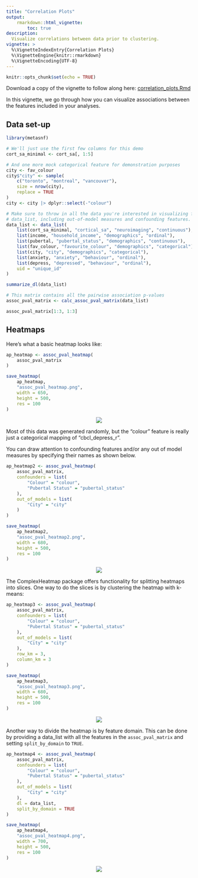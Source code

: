 ```yaml
---
title: "Correlation Plots"
output:
    rmarkdown::html_vignette:
        toc: true
description:
  Visualize correlations between data prior to clustering.
vignette: >
  %\VignetteIndexEntry{Correlation Plots}
  %\VignetteEngine{knitr::rmarkdown}
  %\VignetteEncoding{UTF-8}
---
```


```r
knitr::opts_chunk$set(echo = TRUE)
```

Download a copy of the vignette to follow along here: [correlation_plots.Rmd](https://raw.githubusercontent.com/BRANCHlab/metasnf/main/vignettes/correlation_plots.Rmd)

In this vignette, we go through how you can visualize associations between the features included in your analyses.

## Data set-up

```r
library(metasnf)

# We'll just use the first few columns for this demo
cort_sa_minimal <- cort_sa[, 1:5]

# And one more mock categorical feature for demonstration purposes
city <- fav_colour
city$"city" <- sample(
    c("toronto", "montreal", "vancouver"),
    size = nrow(city),
    replace = TRUE
)
city <- city |> dplyr::select(-"colour")

# Make sure to throw in all the data you're interested in visualizing for this
# data_list, including out-of-model measures and confounding features.
data_list <- data_list(
    list(cort_sa_minimal, "cortical_sa", "neuroimaging", "continuous"),
    list(income, "household_income", "demographics", "ordinal"),
    list(pubertal, "pubertal_status", "demographics", "continuous"),
    list(fav_colour, "favourite_colour", "demographics", "categorical"),
    list(city, "city", "demographics", "categorical"),
    list(anxiety, "anxiety", "behaviour", "ordinal"),
    list(depress, "depressed", "behaviour", "ordinal"),
    uid = "unique_id"
)

summarize_dl(data_list)

# This matrix contains all the pairwise association p-values
assoc_pval_matrix <- calc_assoc_pval_matrix(data_list)

assoc_pval_matrix[1:3, 1:3]
```

## Heatmaps

Here's what a basic heatmap looks like:

```r
ap_heatmap <- assoc_pval_heatmap(
    assoc_pval_matrix
)

save_heatmap(
    ap_heatmap,
    "assoc_pval_heatmap.png",
    width = 650,
    height = 500,
    res = 100
)
```

<center>
![](https://raw.githubusercontent.com/BRANCHlab/metasnf/main/vignettes/assoc_pval_heatmap_l.png)
</center>

Most of this data was generated randomly, but the "colour" feature is really just a categorical mapping of "cbcl_depress_r".

You can draw attention to confounding features and/or any out of model measures by specifying their names as shown below.

```r
ap_heatmap2 <- assoc_pval_heatmap(
    assoc_pval_matrix,
    confounders = list(
        "Colour" = "colour",
        "Pubertal Status" = "pubertal_status"
    ),
    out_of_models = list(
        "City" = "city"
    )
)

save_heatmap(
    ap_heatmap2,
    "assoc_pval_heatmap2.png",
    width = 680,
    height = 500,
    res = 100
)
```

<center>
![](https://raw.githubusercontent.com/BRANCHlab/metasnf/main/vignettes/assoc_pval_heatmap2_l.png)
</center>

The ComplexHeatmap package offers functionality for splitting heatmaps into slices.
One way to do the slices is by clustering the heatmap with k-means:

```r
ap_heatmap3 <- assoc_pval_heatmap(
    assoc_pval_matrix,
    confounders = list(
        "Colour" = "colour",
        "Pubertal Status" = "pubertal_status"
    ),
    out_of_models = list(
        "City" = "city"
    ),
    row_km = 3,
    column_km = 3
)

save_heatmap(
    ap_heatmap3,
    "assoc_pval_heatmap3.png",
    width = 680,
    height = 500,
    res = 100
)
```

<center>
![](https://raw.githubusercontent.com/BRANCHlab/metasnf/main/vignettes/assoc_pval_heatmap3_l.png)
</center>

Another way to divide the heatmap is by feature domain.
This can be done by providing a data_list with all the features in the `assoc_pval_matrix` and setting `split_by_domain` to `TRUE`.

```r
ap_heatmap4 <- assoc_pval_heatmap(
    assoc_pval_matrix,
    confounders = list(
        "Colour" = "colour",
        "Pubertal Status" = "pubertal_status"
    ),
    out_of_models = list(
        "City" = "city"
    ),
    dl = data_list,
    split_by_domain = TRUE
)

save_heatmap(
    ap_heatmap4,
    "assoc_pval_heatmap4.png",
    width = 700,
    height = 500,
    res = 100
)
```

<center>
![](https://raw.githubusercontent.com/BRANCHlab/metasnf/main/vignettes/assoc_pval_heatmap4_l.png)
</center>
